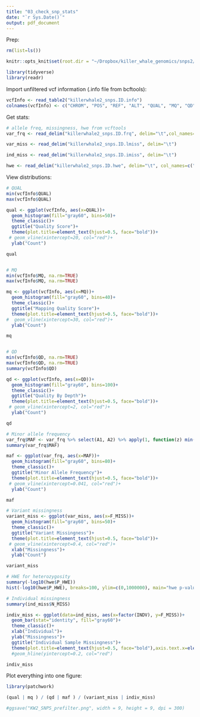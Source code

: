 ```yaml
---
title: "03_check_snp_stats"
date: "`r Sys.Date()`"
output: pdf_document
---
```


Prep: 
```r
rm(list=ls())

knitr::opts_knit$set(root.dir = "~/Dropbox/killer_whale_genomics/snps2/02-snps_stats")

library(tidyverse)
library(readr)
```

Import unfiltered vcf information (.info file from bcftools):
```r
vcfInfo <- read_table2("killerwhale2_snps.ID.info")
colnames(vcfInfo) <- c("CHROM", "POS", "REF", "ALT", "QUAL", "MQ", "QD", "TC", "FR")
```

Get stats: 
```r
# allele freq, missingness, hwe from vcftools
var_frq <- read_delim("killerwhale2_snps.ID.frq", delim="\t",col_names=c("CHR", "POS", "N_ALLELES", "N_CHR", "A1", "A2"), skip = 1)

var_miss <- read_delim("killerwhale2_snps.ID.lmiss", delim="\t")

ind_miss <- read_delim("killerwhale2_snps.ID.imiss", delim="\t")

hwe <- read_delim("killerwhale2_snps.ID.hwe", delim="\t", col_names=c("CHR", "POS", "OBS.HOM1.HET.HOM2", "E.HOM1.HET.HOM2", "ChiSq_HWE", "P_HWE", "P_HET_DEFICIT", "P_HET_EXCESS"), skip=1)
```

View distributions: 
```r
# QUAL
min(vcfInfo$QUAL)
max(vcfInfo$QUAL)

qual <- ggplot(vcfInfo, aes(x=QUAL))+
  geom_histogram(fill="gray60", bins=50)+
  theme_classic()+
  ggtitle("Quality Score")+
  theme(plot.title=element_text(hjust=0.5, face="bold"))+
 # geom_vline(xintercept=20, col="red")+
  ylab("Count")

qual


# MQ
min(vcfInfo$MQ, na.rm=TRUE)
max(vcfInfo$MQ, na.rm=TRUE)

mq <- ggplot(vcfInfo, aes(x=MQ))+
  geom_histogram(fill="gray60", bins=40)+
  theme_classic()+
  ggtitle("Mapping Quality Score")+
  theme(plot.title=element_text(hjust=0.5, face="bold"))+
#  geom_vline(xintercept=30, col="red")+
  ylab("Count")

mq


# QD
min(vcfInfo$QD, na.rm=TRUE)
max(vcfInfo$QD, na.rm=TRUE)
summary(vcfInfo$QD)

qd <- ggplot(vcfInfo, aes(x=QD))+
  geom_histogram(fill="gray60", bins=100)+
  theme_classic()+
  ggtitle("Quality By Depth")+
  theme(plot.title=element_text(hjust=0.5, face="bold"))+
 # geom_vline(xintercept=2, col="red")+
  ylab("Count")

qd

# Minor allele frequency
var_frq$MAF <- var_frq %>% select(A1, A2) %>% apply(1, function(z) min(z))
summary(var_frq$MAF)

maf <- ggplot(var_frq, aes(x=MAF))+
  geom_histogram(fill="gray60", bins=80)+
  theme_classic()+
  ggtitle("Minor Allele Frequency")+
  theme(plot.title=element_text(hjust=0.5, face="bold"))+
 # geom_vline(xintercept=0.041, col="red")+
  ylab("Count")

maf

# Variant missingness
variant_miss <- ggplot(var_miss, aes(x=F_MISS))+
  geom_histogram(fill="gray60", bins=50)+
  theme_classic()+
  ggtitle("Variant Missingness")+
  theme(plot.title=element_text(hjust=0.5, face="bold"))+
 # geom_vline(xintercept=0.4, col="red")+
  xlab("Missingness")+
  ylab("Count")

variant_miss

# HWE for heterozygosity
summary(-log10(hwe$P_HWE))
hist(-log10(hwe$P_HWE), breaks=100, ylim=c(0,1000000), main="hwe p-value")

# Individual missingness
summary(ind_miss$N_MISS)

indiv_miss <- ggplot(data=ind_miss, aes(x=factor(INDV), y=F_MISS))+
  geom_bar(stat="identity", fill="gray60")+
  theme_classic()+
  xlab("Individual")+
  ylab("Missingness")+
  ggtitle("Individual Sample Missingness")+
  theme(plot.title=element_text(hjust=0.5, face="bold"),axis.text.x=element_blank()) 
  #geom_hline(yintercept=0.2, col="red")

indiv_miss
```

Plot everything into one figure: 
```r
library(patchwork)

(qual | mq ) / (qd | maf ) / (variant_miss | indiv_miss)

#ggsave("KW2_SNPS_prefilter.png", width = 9, height = 9, dpi = 300)
```



